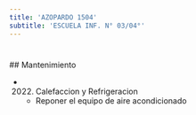 ```yaml
---
title: 'AZOPARDO 1504'
subtitle: 'ESCUELA INF. N° 03/04°'
---
```


#


 ## Mantenimiento

*  (2022) Calefaccion y Refrigeracion 
    + Reponer el equipo de aire acondicionado



